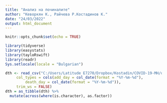 ```yaml
---
title: "Анализ на починалите"
author: "Кеворкян К., Райчева Р.Костадинов К."
date: "24/03/2022"
output: html_document
---
```


```r
knitr::opts_chunk$set(echo = TRUE)
```

```r
library(tidyverse)
library(easystats)
library(tayloRswift)
library(readr)
Sys.setlocale(locale = "Bulgarian")
```

```r
dth <- read_csv("C:/Users/Latitude E7270/Dropbox/Kostadin/COVID-19-MH/data/COVID_MH_data/deaths.csv", 
     col_types = cols(add_day = col_date(format = "%Y-%m-%d"), 
         death_day = col_date(format = "%Y-%m-%d")), 
     trim_ws = FALSE)
dth = as_tibble(dth) %>% 
  mutate(across(where(is.character), as.factor))
```
